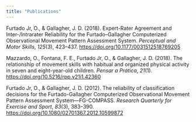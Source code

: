```yaml
---
title: "Publications"
---
```


Furtado Jr, O., & Gallagher, J. D. (2018). Expert-Rater Agreement and Inter-/Intrarater Reliability for the Furtado--Gallagher Computerized Observational Movement Pattern Assessment System. *Perceptual and Motor Skills*, *125*(3), 423--437. <https://doi.org/10.1177/0031512518769205>

Mazzardo, O., Fontana, F. E., Furtado Jr, O., & Gallagher, J. D. (2018). The relationship of movement skills with habitual and organized physical activity in seven and eight-year-old children. *Pensar a Prática*, *21*(1). <https://doi.org/10.5216/rpp.v21i1.42360>

Furtado Jr, O., & Gallagher, J. D. (2012). The reliability of classification decisions for the Furtado-Gallagher Computerized Observational Movement Pattern Assessment System---FG-COMPASS. *Research Quarterly for Exercise and Sport*, *83*(3), 383--390. <https://doi.org/10.1080/02701367.2012.10599872>
